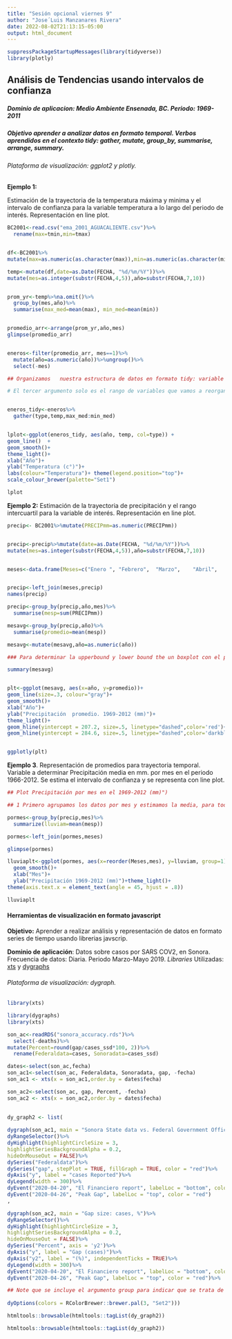 ```yaml
---
title: "Sesión opcional viernes 9"
author: "Jose´Luis Manzanares Rivera"
date: 2022-08-02T21:13:15-05:00
output: html_document
---
```


```r
suppressPackageStartupMessages(library(tidyverse))
library(plotly)

```

## Análisis de Tendencias usando intervalos de confianza 

##### Dominio de aplicacion: Medio Ambiente  Ensenada, BC. Periodo:   1969-2011

##### Objetivo aprender a analizar datos en formato temporal. Verbos aprendidos en el contexto tidy: gather, mutate, group_by, summarise, arrange, summary.

###### Plataforma de visualización: ggplot2 y plotly.


**Ejemplo 1:**

Estimación de la trayectoria de la temperatura  máxima y minima y el intervalo de confianza para la variable temperatura a lo largo del periodo de interés. Representación en line plot. 

```r

BC2001<-read.csv("ema_2001_AGUACALIENTE.csv")%>%
  rename(max=tmin,min=tmax)


df<-BC2001%>%
mutate(max=as.numeric(as.character(max)),min=as.numeric(as.character(min)) )

temp<-mutate(df,date=as.Date(FECHA, "%d/%m/%Y"))%>%
mutate(mes=as.integer(substr(FECHA,4,5)),año=substr(FECHA,7,10))


prom_yr<-temp%>%na.omit()%>%
  group_by(mes,año)%>%
  summarise(max_med=mean(max), min_med=mean(min))


promedio_arr<-arrange(prom_yr,año,mes)
glimpse(promedio_arr)


eneros<-filter(promedio_arr, mes==1)%>%
  mutate(año=as.numeric(año))%>%ungroup()%>%
  select(-mes)

## Organizamos   nuestra estructura de datos en formato tidy: variable por columna. Así necesitamos dos nuevas variables que serán los dos promeros argumetnos en la función gather: Una nueva variable categórica que llamaremos type, esta denota las dos categorias que tenemos en nuestos datos de temperatura max_med  y min_med. Y una segunda que llamaremos temp para denotar el valor nominal, (la medición numerica, el dato) de la temperatura.

# El tercer argumento solo es el rango de variables que vamos a reorganizar en las dos nuevas variables type  y temp. 


eneros_tidy<-eneros%>%
  gather(type,temp,max_med:min_med)


lplot<-ggplot(eneros_tidy, aes(año, temp, col=type)) + 
geom_line()  +
geom_smooth()+
theme_light()+
xlab("Año")+
ylab("Temperatura (c°)")+
labs(colour="Temperatura")+ theme(legend.position="top")+
scale_colour_brewer(palette="Set1")

lplot
```



**Ejemplo 2:** Estimación de  la trayectoria de precipitación y el rango intercuartil para la variable de interés. Representación en line plot. 

```r

precip<- BC2001%>%mutate(PRECIPmm=as.numeric(PRECIPmm))


precip<-precip%>%mutate(date=as.Date(FECHA, "%d/%m/%Y"))%>%
mutate(mes=as.integer(substr(FECHA,4,5)),año=substr(FECHA,7,10))


meses<-data.frame(Meses=c("Enero ",	"Febrero",	"Marzo",	"Abril",	"Mayo",	"Junio",	"Julio",	"Agosto",	"Septiembre",	"Octubre",	"Noviembre",	"Diciembre"),mes=seq(1, 12, by=1))


precip<-left_join(meses,precip)
names(precip)

precip<-group_by(precip,año,mes)%>%
  summarise(mesp=sum(PRECIPmm))

mesavg<-group_by(precip,año)%>%
  summarise(promedio=mean(mesp))

mesavg<-mutate(mesavg,año=as.numeric(año))

### Para determinar la upperbound y lower bound the un boxplot con el primer y tercer cuartil   (percentiles q25 y q75 respectivamente) usamos la función summary . Estos valores son  207 y 284  y los usaremos para representarlos en el line plot. 

summary(mesavg)


plt<-ggplot(mesavg, aes(x=año, y=promedio))+
geom_line(size=.3, colour="gray")+
geom_smooth()+
xlab("Año")+
ylab("Precipitación  promedio. 1969-2012 (mm)")+
theme_light()+
geom_hline(yintercept = 207.2, size=.5, linetype="dashed",color='red')+
geom_hline(yintercept = 284.6, size=.5, linetype="dashed",color='darkblue')



```

```r

ggplotly(plt)

```

**Ejemplo 3**. Representación de promedios para trayectoria temporal. Variable a determinar Precipitación media en mm. por mes en el periodo 1966-2012.
Se estima el intervalo de confianza y se representa con line plot. 

```r

## Plot Precipitación por mes en el 1969-2012 (mm)")

## 1 Primero agrupamos los datos por mes y estimamos la media, para todos los meses en el periodo temporal de toda la base. 1969-2012.

pormes<-group_by(precip,mes)%>%
  summarize(lluviam=mean(mesp))

pormes<-left_join(pormes,meses)

glimpse(pormes)

lluviaplt<-ggplot(pormes, aes(x=reorder(Meses,mes), y=lluviam, group=1))+
  geom_smooth()+
  xlab("Mes")+
  ylab("Precipitación 1969-2012 (mm)")+theme_light()+
theme(axis.text.x = element_text(angle = 45, hjust = .8))
```


```r
lluviaplt
```


#### Herramientas de visualización en formato javascript

**Objetivo:** Aprender a realizar análisis y representación de datos en formato series de tiempo usando librerias javscrip. 

**Dominio de aplicación**: Datos sobre casos por SARS COV2, en Sonora. Frecuencia de datos: Diaria. Periodo Marzo-Mayo 2019.
*Libraries* Utilizadas: [xts](https://www.datacamp.com/community/blog/r-xts-cheat-sheet) y [dygraphs](https://rstudio.github.io/dygraphs/) 

###### Plataforma de visualización: dygraph.
```r
library(xts)
```

```r

library(dygraphs)
library(xts)

son_ac<-readRDS("sonora_accuracy.rds")%>%
  select(-deaths)%>%
mutate(Percent=round(gap/cases_ssd*100, 2))%>%
  rename(Federaldata=cases, Sonoradata=cases_ssd)

dates<-select(son_ac,fecha)
son_ac1<-select(son_ac, Federaldata, Sonoradata, gap, -fecha)
son_ac1 <- xts(x = son_ac1,order.by = dates$fecha)

son_ac2<-select(son_ac, gap, Percent, -fecha)
son_ac2 <- xts(x = son_ac2,order.by = dates$fecha)

 
dy_graph2 <- list(
 
dygraph(son_ac1, main = "Sonora State data vs. Federal Government Offical OD")%>% 
dyRangeSelector()%>%
dyHighlight(highlightCircleSize = 3, 
highlightSeriesBackgroundAlpha = 0.2,
hideOnMouseOut = FALSE)%>%
dySeries("Federaldata")%>%
dySeries("gap", stepPlot = TRUE, fillGraph = TRUE, color = "red")%>%
dyAxis("y", label = "cases Reported")%>% 
dyLegend(width = 300)%>%
dyEvent("2020-04-20", "El Financiero report", labelLoc = "bottom", color="purple")%>%
dyEvent("2020-04-26", "Peak Gap", labelLoc = "top", color = "red")
,

dygraph(son_ac2, main = "Gap size: cases, %")%>% 
dyRangeSelector()%>%
dyHighlight(highlightCircleSize = 3, 
highlightSeriesBackgroundAlpha = 0.2,
hideOnMouseOut = FALSE)%>%
dySeries("Percent", axis = 'y2')%>%
dyAxis("y", label = "Gap (cases)")%>%
dyAxis("y2", label = "(%)", independentTicks = TRUE)%>%  
dyLegend(width = 300)%>%
dyEvent("2020-04-20", "El Financiero report", labelLoc = "bottom", color = "purple")%>%
dyEvent("2020-04-26", "Peak Gap", labelLoc = "top", color = "red")%>%

## Note que se incluye el argumento group para indicar que se trata de una aroación de plots. 
    
dyOptions(colors = RColorBrewer::brewer.pal(3, "Set2")))

htmltools::browsable(htmltools::tagList(dy_graph2))

```


```r
htmltools::browsable(htmltools::tagList(dy_graph2))
```

